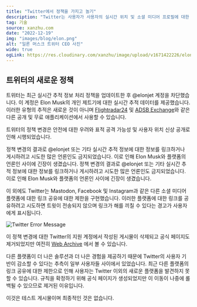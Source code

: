 ```yaml
---
title: "Twitter에서 정책을 가지고 놀기"
description: "Twitter는 사용자가 사용자의 실시간 위치 및 소셜 미디어 프로필에 대한 공유 링크 사용과 관련된 정보를 직접 게시하거나 공유하는 것을 금지하기로 결정했습니다."
tag: 기술
source: xanzhu.com
date: "2022-12-19"
img: "images/blog/elon.png"
alt: "일론 머스크 트위터 CEO 사진"
wide: true
ogLink: https://res.cloudinary.com/xanzhu/image/upload/v1671422226/elon_oolixo.png
---
```


## 트위터의 새로운 정책

트위터는 최근 실시간 추적 정보 처리 정책을 업데이트한 후 @elonjet 계정을 차단했습니다. 이 계정은 Elon Musk의 개인 제트기에 대한 실시간 추적 데이터를 제공했습니다. 이러한 유형의 추적은 새로운 것이 아니며 [Flightradar24](https://www.flightradar24.com/) 및 [ADSB Exchange](https://globe.adsbexchange.com/)와 같은 다른 공개 및 무료 애플리케이션에서 사용할 수 있습니다.

트위터의 정책 변경은 안전에 대한 우려와 표적 공격 가능성 및 사용자 위치 신상 공개로 인해 시행되었습니다.

정책 변경의 결과로 @elonjet 또는 기타 실시간 추적 정보에 대한 정보를 링크하거나 게시하려고 시도한 많은 언론인도 금지되었습니다. 이로 인해 Elon Musk와 플랫폼의 언론인 사이에 긴장이 생겼습니다.
정책 변경의 결과로 @elonjet 또는 기타 실시간 추적 정보에 대한 정보를 링크하거나 게시하려고 시도한 많은 언론인도 금지되었습니다. 이로 인해 Elon Musk와 플랫폼의 언론인 사이에 긴장이 생겼습니다.

이 외에도 Twitter는 Mastodon, Facebook 및 Instagram과 같은 다른 소셜 미디어 플랫폼에 대한 링크 공유에 대한 제한을 구현했습니다. 이러한 플랫폼에 대한 링크를 공유하려고 시도하면 트윗이 전송되지 않으며 링크가 해를 끼칠 수 있다는 경고가 사용자에게 표시됩니다.

![Twitter Error Message](/images/blog/Twitter-error.png)

이 정책 변경에 대한 Twitter의 지원 계정에서 작성된 게시물이 삭제되고 공식 페이지도 제거되었지만 여전히 [Web Archive](https://web.archive.org/web/20221218210921/https://help.twitter.com/en/rules-and-policies/social-platforms-policy) 에서 볼 수 있습니다.

다른 플랫폼이 더 나은 솔루션과 더 나은 경험을 제공하기 때문에 Twitter의 사용자 기반이 감소할 수 있다는 추측이 일부 사용자들 사이에서 있었습니다. 최근 다른 플랫폼의 링크 공유에 대한 제한으로 인해 사용자는 Twitter 이외의 새로운 플랫폼을 발견하지 못할 수 있습니다. 규칙을 확정하기 위해 공식 페이지가 생성되었지만 이 이동이 나중에 롤백될 수 있으므로 제거된 이유입니다.

이것은 테스트 게시물이며 최종적인 것은 없습니다.